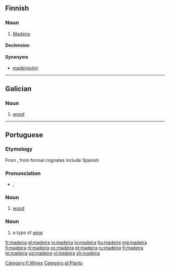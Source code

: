 {{also|Madeira}}
==Finnish==

===Noun===
{{fi-noun}}

# [[Madeira]] {{gloss|fortified wine produced on Madeira}}

====Declension====
{{fi-decl-solakka|madeir|||a}}

====Synonyms====
* [[madeiraviini]]

[[Category:fi:Wines]]

----

==Galician==

===Noun===
{{gl-noun|f}}

# [[wood]]

[[Category:gl:Plants]]

----

==Portuguese==

===Etymology===
From {{etyl|la|pt}} {{term|materia|lang=la}}, from {{proto|Indo-European|méh₂tēr|mother|lang=pt}} formal cognates include Spanish {{term|madera|lang=es}}

===Pronunciation===
* {{a|EP}} {{IPA|/mɐˈdɐjrɐ/|lang=pt}}, {{X-SAMPA|/m6"d6jr6/}}

===Noun===
{{pt-noun|f}}

# [[wood]]

===Noun===
{{pt-noun|m}}

# a type of [[wine]]

[[fr:madeira]]
[[gl:madeira]]
[[io:madeira]]
[[lo:madeira]]
[[hu:madeira]]
[[mg:madeira]]
[[fj:madeira]]
[[nl:madeira]]
[[oc:madeira]]
[[pt:madeira]]
[[ru:madeira]]
[[fi:madeira]]
[[te:madeira]]
[[ug:madeira]]
[[vi:madeira]]
[[zh:madeira]]